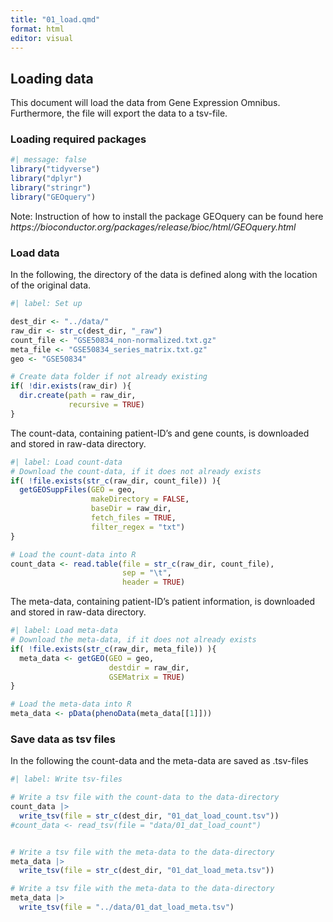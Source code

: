 ```yaml
---
title: "01_load.qmd"
format: html
editor: visual
---
```


## Loading data

This document will load the data from Gene Expression Omnibus. Furthermore, the file will export the data to a tsv-file.

### Loading required packages

```r
#| message: false
library("tidyverse")
library("dplyr")
library("stringr")
library("GEOquery")
```

Note: Instruction of how to install the package GEOquery can be found here *https://bioconductor.org/packages/release/bioc/html/GEOquery.html*

### Load data

In the following, the directory of the data is defined along with the location of the original data.

```r
#| label: Set up

dest_dir <- "../data/"
raw_dir <- str_c(dest_dir, "_raw")
count_file <- "GSE50834_non-normalized.txt.gz"
meta_file <- "GSE50834_series_matrix.txt.gz"
geo <- "GSE50834"

# Create data folder if not already existing
if( !dir.exists(raw_dir) ){
  dir.create(path = raw_dir,
             recursive = TRUE)
}

```

The count-data, containing patient-ID's and gene counts, is downloaded and stored in raw-data directory.

```r
#| label: Load count-data
# Download the count-data, if it does not already exists
if( !file.exists(str_c(raw_dir, count_file)) ){
  getGEOSuppFiles(GEO = geo,
                  makeDirectory = FALSE,
                  baseDir = raw_dir,
                  fetch_files = TRUE,
                  filter_regex = "txt")
}

# Load the count-data into R
count_data <- read.table(file = str_c(raw_dir, count_file),
                         sep = "\t",
                         header = TRUE)
```

The meta-data, containing patient-ID's patient information, is downloaded and stored in raw-data directory.

```r
#| label: Load meta-data
# Download the meta-data, if it does not already exists
if( !file.exists(str_c(raw_dir, meta_file)) ){
  meta_data <- getGEO(GEO = geo,
                      destdir = raw_dir,
                      GSEMatrix = TRUE)
}

# Load the meta-data into R
meta_data <- pData(phenoData(meta_data[[1]]))

```

### Save data as tsv files

In the following the count-data and the meta-data are saved as .tsv-files

```r
#| label: Write tsv-files

# Write a tsv file with the count-data to the data-directory
count_data |> 
  write_tsv(file = str_c(dest_dir, "01_dat_load_count.tsv"))
#count_data <- read_tsv(file = "data/01_dat_load_count")


# Write a tsv file with the meta-data to the data-directory
meta_data |> 
  write_tsv(file = str_c(dest_dir, "01_dat_load_meta.tsv"))

# Write a tsv file with the meta-data to the data-directory
meta_data |> 
  write_tsv(file = "../data/01_dat_load_meta.tsv")
```
